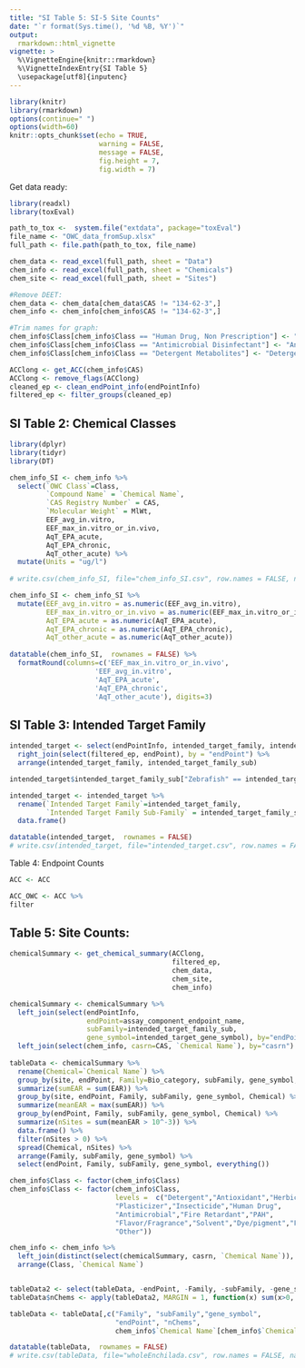 ```yaml
---
title: "SI Table 5: SI-5 Site Counts"
date: "`r format(Sys.time(), '%d %B, %Y')`"
output: 
  rmarkdown::html_vignette
vignette: >
  %\VignetteEngine{knitr::rmarkdown}
  %\VignetteIndexEntry{SI Table 5}
  \usepackage[utf8]{inputenc}
---
```



```r
library(knitr)
library(rmarkdown)
options(continue=" ")
options(width=60)
knitr::opts_chunk$set(echo = TRUE,
                      warning = FALSE,
                      message = FALSE,
                      fig.height = 7,
                      fig.width = 7)
```

Get data ready:


```r
library(readxl)
library(toxEval)

path_to_tox <-  system.file("extdata", package="toxEval")
file_name <- "OWC_data_fromSup.xlsx"
full_path <- file.path(path_to_tox, file_name)

chem_data <- read_excel(full_path, sheet = "Data")
chem_info <- read_excel(full_path, sheet = "Chemicals") 
chem_site <- read_excel(full_path, sheet = "Sites")

#Remove DEET:
chem_data <- chem_data[chem_data$CAS != "134-62-3",] 
chem_info <- chem_info[chem_info$CAS != "134-62-3",] 

#Trim names for graph:
chem_info$Class[chem_info$Class == "Human Drug, Non Prescription"] <- "Human Drug"
chem_info$Class[chem_info$Class == "Antimicrobial Disinfectant"] <- "Antimicrobial"
chem_info$Class[chem_info$Class == "Detergent Metabolites"] <- "Detergent"

ACClong <- get_ACC(chem_info$CAS)
ACClong <- remove_flags(ACClong)
cleaned_ep <- clean_endPoint_info(endPointInfo)
filtered_ep <- filter_groups(cleaned_ep)

```

## SI Table 2: Chemical Classes

```r

library(dplyr)
library(tidyr)
library(DT)

chem_info_SI <- chem_info %>%
  select(`OWC Class`=Class, 
         `Compound Name` = `Chemical Name`,
         `CAS Registry Number` = CAS,
         `Molecular Weight` = MlWt,
         EEF_avg_in.vitro,
         EEF_max_in.vitro_or_in.vivo,
         AqT_EPA_acute,
         AqT_EPA_chronic,
         AqT_other_acute) %>%
  mutate(Units = "ug/l")
         
# write.csv(chem_info_SI, file="chem_info_SI.csv", row.names = FALSE, na = "")

chem_info_SI <- chem_info_SI %>%
  mutate(EEF_avg_in.vitro = as.numeric(EEF_avg_in.vitro),
         EEF_max_in.vitro_or_in.vivo = as.numeric(EEF_max_in.vitro_or_in.vivo),
         AqT_EPA_acute = as.numeric(AqT_EPA_acute),
         AqT_EPA_chronic = as.numeric(AqT_EPA_chronic),
         AqT_other_acute = as.numeric(AqT_other_acute))
  
datatable(chem_info_SI,  rownames = FALSE) %>%
  formatRound(columns=c('EEF_max_in.vitro_or_in.vivo',
                     'EEF_avg_in.vitro',
                     'AqT_EPA_acute',
                     'AqT_EPA_chronic',
                     'AqT_other_acute'), digits=3)

```


## SI Table 3: Intended Target Family 

```r


intended_target <- select(endPointInfo, intended_target_family, intended_target_family_sub, endPoint = assay_component_endpoint_name, source = assay_source_long_name) %>%
  right_join(select(filtered_ep, endPoint), by = "endPoint") %>%
  arrange(intended_target_family, intended_target_family_sub) 

intended_target$intended_target_family_sub["Zebrafish" == intended_target$intended_target_family] <- "Zebrafish"

intended_target <- intended_target %>%
  rename(`Intended Target Family`=intended_target_family,
         `Intended Target Family Sub-Family` = intended_target_family_sub) %>%
  data.frame()

datatable(intended_target,  rownames = FALSE)
# write.csv(intended_target, file="intended_target.csv", row.names = FALSE, na = "") 
```


Table 4: Endpoint Counts

```r

ACC <- ACC

ACC_OWC <- ACC %>%
filter

```


## Table 5: Site Counts:

```r

chemicalSummary <- get_chemical_summary(ACClong,
                                        filtered_ep,
                                        chem_data, 
                                        chem_site, 
                                        chem_info)

chemicalSummary <- chemicalSummary %>%
  left_join(select(endPointInfo, 
                   endPoint=assay_component_endpoint_name,
                   subFamily=intended_target_family_sub,
                   gene_symbol=intended_target_gene_symbol), by="endPoint") %>%
  left_join(select(chem_info, casrn=CAS, `Chemical Name`), by="casrn")
  
tableData <- chemicalSummary %>%
  rename(Chemical=`Chemical Name`) %>%
  group_by(site, endPoint, Family=Bio_category, subFamily, gene_symbol, date, Chemical) %>%
  summarize(sumEAR = sum(EAR)) %>%
  group_by(site, endPoint, Family, subFamily, gene_symbol, Chemical) %>%
  summarize(meanEAR = max(sumEAR)) %>%
  group_by(endPoint, Family, subFamily, gene_symbol, Chemical) %>%
  summarize(nSites = sum(meanEAR > 10^-3)) %>%
  data.frame() %>%
  filter(nSites > 0) %>%
  spread(Chemical, nSites) %>%
  arrange(Family, subFamily, gene_symbol) %>%
  select(endPoint, Family, subFamily, gene_symbol, everything())

chem_info$Class <- factor(chem_info$Class) 
chem_info$Class <- factor(chem_info$Class, 
                          levels =  c("Detergent","Antioxidant","Herbicide",
                          "Plasticizer","Insecticide","Human Drug",
                          "Antimicrobial","Fire Retardant","PAH",
                          "Flavor/Fragrance","Solvent","Dye/pigment","Fuel",
                          "Other"))

chem_info <- chem_info %>%
  left_join(distinct(select(chemicalSummary, casrn, `Chemical Name`)), by=c("CAS"="casrn", "Chemical Name")) %>%
  arrange(Class, `Chemical Name`)


tableData2 <- select(tableData, -endPoint, -Family, -subFamily, -gene_symbol)
tableData$nChems <- apply(tableData2, MARGIN = 1, function(x) sum(x>0, na.rm = TRUE))

tableData <- tableData[,c("Family", "subFamily","gene_symbol",
                          "endPoint", "nChems",
                          chem_info$`Chemical Name`[chem_info$`Chemical Name` %in% names(tableData)])] 

datatable(tableData,  rownames = FALSE)
# write.csv(tableData, file="wholeEnchilada.csv", row.names = FALSE, na = "")
```
